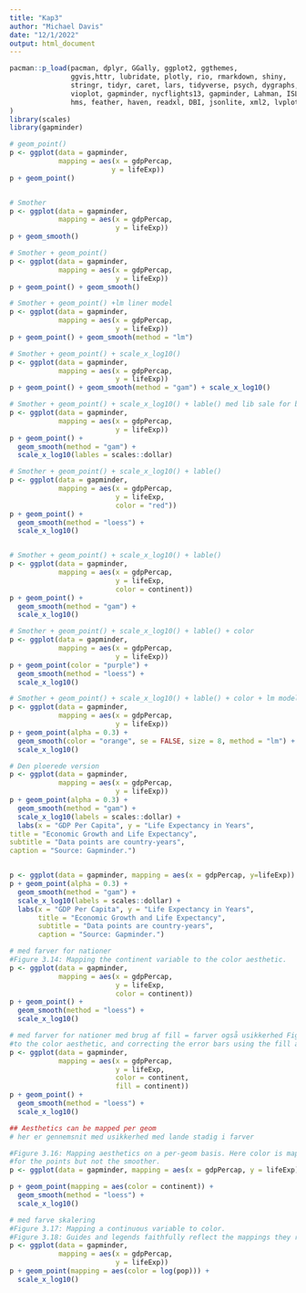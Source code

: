 ```yaml
---
title: "Kap3"
author: "Michael Davis"
date: "12/1/2022"
output: html_document
---
```



```r
pacman::p_load(pacman, dplyr, GGally, ggplot2, ggthemes,
               ggvis,httr, lubridate, plotly, rio, rmarkdown, shiny,
               stringr, tidyr, caret, lars, tidyverse, psych, dygraphs,
               vioplot, gapminder, nycflights13, gapminder, Lahman, ISLR2,
               hms, feather, haven, readxl, DBI, jsonlite, xml2, lvplot 
)
library(scales)
library(gapminder)
```

```r

# geom_point()
p <- ggplot(data = gapminder,
            mapping = aes(x = gdpPercap,
                         y = lifeExp))
p + geom_point()


# Smother
p <- ggplot(data = gapminder,
            mapping = aes(x = gdpPercap,
                          y = lifeExp))
p + geom_smooth()

# Smother + geom_point()
p <- ggplot(data = gapminder,
            mapping = aes(x = gdpPercap,
                          y = lifeExp))
p + geom_point() + geom_smooth()

# Smother + geom_point() +lm liner model
p <- ggplot(data = gapminder,
            mapping = aes(x = gdpPercap,
                          y = lifeExp))
p + geom_point() + geom_smooth(method = "lm")

# Smother + geom_point() + scale_x_log10()
p <- ggplot(data = gapminder,
            mapping = aes(x = gdpPercap,
                          y = lifeExp))
p + geom_point() + geom_smooth(method = "gam") + scale_x_log10()

# Smother + geom_point() + scale_x_log10() + lable() med lib sale for brug af $ tegn VIRKER IKKE
p <- ggplot(data = gapminder,
            mapping = aes(x = gdpPercap,
                          y = lifeExp))
p + geom_point() +
  geom_smooth(method = "gam") +
  scale_x_log10(lables = scales::dollar)

# Smother + geom_point() + scale_x_log10() + lable() 
p <- ggplot(data = gapminder,
            mapping = aes(x = gdpPercap,
                          y = lifeExp,
                          color = "red"))
p + geom_point() +
  geom_smooth(method = "loess") +
  scale_x_log10()


# Smother + geom_point() + scale_x_log10() + lable() 
p <- ggplot(data = gapminder,
            mapping = aes(x = gdpPercap,
                          y = lifeExp,
                          color = continent))
p + geom_point() +
  geom_smooth(method = "gam") +
  scale_x_log10()

# Smother + geom_point() + scale_x_log10() + lable() + color 
p <- ggplot(data = gapminder,
            mapping = aes(x = gdpPercap,
                          y = lifeExp))
p + geom_point(color = "purple") +
  geom_smooth(method = "loess") +
  scale_x_log10()

# Smother + geom_point() + scale_x_log10() + lable() + color + lm model 
p <- ggplot(data = gapminder,
            mapping = aes(x = gdpPercap,
                          y = lifeExp))
p + geom_point(alpha = 0.3) +
  geom_smooth(color = "orange", se = FALSE, size = 8, method = "lm") +
  scale_x_log10()

# Den ploerede version
p <- ggplot(data = gapminder,
            mapping = aes(x = gdpPercap,
                          y = lifeExp))
p + geom_point(alpha = 0.3) +
  geom_smooth(method = "gam") +
  scale_x_log10(labels = scales::dollar) + 
  labs(x = "GDP Per Capita", y = "Life Expectancy in Years",
title = "Economic Growth and Life Expectancy",
subtitle = "Data points are country-years",
caption = "Source: Gapminder.")


p <- ggplot(data = gapminder, mapping = aes(x = gdpPercap, y=lifeExp))
p + geom_point(alpha = 0.3) +
  geom_smooth(method = "gam") +
  scale_x_log10(labels = scales::dollar) +
  labs(x = "GDP Per Capita", y = "Life Expectancy in Years",
       title = "Economic Growth and Life Expectancy",
       subtitle = "Data points are country-years",
       caption = "Source: Gapminder.")

# med farver for nationer
#Figure 3.14: Mapping the continent variable to the color aesthetic.
p <- ggplot(data = gapminder,
            mapping = aes(x = gdpPercap,
                          y = lifeExp,
                          color = continent))
p + geom_point() +
  geom_smooth(method = "loess") +
  scale_x_log10()

# med farver for nationer med brug af fill = farver også usikkerhed Figure 3.15: Mapping the continent variable 
#to the color aesthetic, and correcting the error bars using the fill aesthetic.
p <- ggplot(data = gapminder,
            mapping = aes(x = gdpPercap,
                          y = lifeExp,
                          color = continent,
                          fill = continent))
p + geom_point() +
  geom_smooth(method = "loess") +
  scale_x_log10()

## Aesthetics can be mapped per geom
# her er gennemsnit med usikkerhed med lande stadig i farver

#Figure 3.16: Mapping aesthetics on a per-geom basis. Here color is mapped to continent 
#for the points but not the smoother.
p <- ggplot(data = gapminder, mapping = aes(x = gdpPercap, y = lifeExp))

p + geom_point(mapping = aes(color = continent)) +
  geom_smooth(method = "loess") + 
  scale_x_log10()

# med farve skalering
#Figure 3.17: Mapping a continuous variable to color.
#Figure 3.18: Guides and legends faithfully reflect the mappings they represent.
p <- ggplot(data = gapminder,
            mapping = aes(x = gdpPercap,
                          y = lifeExp))
p + geom_point(mapping = aes(color = log(pop))) +
  scale_x_log10()
```


